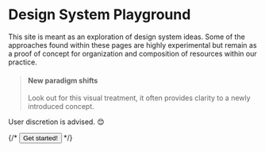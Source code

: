  
<Meta title="Welcome" />

<Logo/>

# Design System Playground

This site is meant as an exploration of design system ideas. Some of the approaches found within these pages are highly experimental but remain as a proof of concept for organization and composition of resources within our practice.

> #### New paradigm shifts
>
> Look out for this visual treatment, it often provides clarity to a newly introduced concept.

User discretion is advised. 😊

{/* <Button priority='primary'>Get started!</Button> */}